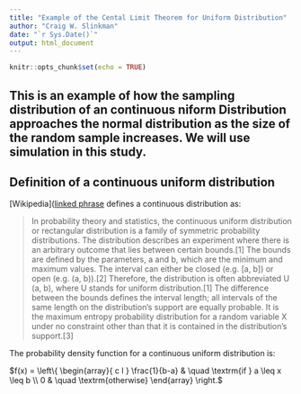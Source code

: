 ```yaml
---
title: "Example of the Cental Limit Theorem for Uniform Distribution"
author: "Craig W. Slinkman"
date: "`r Sys.Date()`"
output: html_document
---
```


```r
knitr::opts_chunk$set(echo = TRUE)
```

## This is an example of how the sampling distribution of an continuous niform Distribution approaches the normal distribution as the size of the random sample increases.  We will use simulation in this study.

## Definition of a continuous uniform distribution  

[Wikipedia]([linked phrase](http://example.com) defines a continuous distribution as:

>In probability theory and statistics, the continuous uniform distribution or rectangular distribution is a family of symmetric probability distributions. The distribution describes an experiment where there is an arbitrary outcome that lies between certain bounds.[1] The bounds are defined by the parameters, a and b, which are the minimum and maximum values. The interval can either be closed (e.g. [a, b]) or open (e.g. (a, b)).[2] Therefore, the distribution is often abbreviated U (a, b), where U stands for uniform distribution.[1] The difference between the bounds defines the interval length; all intervals of the same length on the distribution's support are equally probable. It is the maximum entropy probability distribution for a random variable X under no constraint other than that it is contained in the distribution's support.[3]

The probability density function for a continuous uniform distribution is:

$f(x) =
\left\{ 
  \begin{array}{ c l }
    \frac{1}{b-a} & \quad \textrm{if } a \leq x \leq b  \\
    0                 & \quad \textrm{otherwise}
  \end{array}
\right.$




